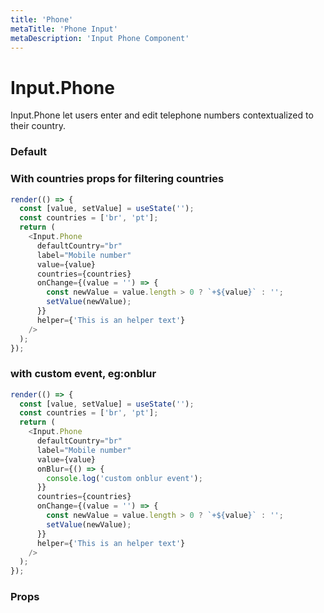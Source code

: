 ```yaml
---
title: 'Phone'
metaTitle: 'Phone Input'
metaDescription: 'Input Phone Component'
---
```



# Input.Phone

Input.Phone let users enter and edit telephone numbers contextualized to their country.

### Default

<PhoneWeb />

### With countries props for filtering countries

```javascript state
render(() => {
  const [value, setValue] = useState('');
  const countries = ['br', 'pt'];
  return (
    <Input.Phone
      defaultCountry="br"
      label="Mobile number"
      value={value}
      countries={countries}
      onChange={(value = '') => {
        const newValue = value.length > 0 ? `+${value}` : '';
        setValue(newValue);
      }}
      helper={'This is an helper text'}
    />
  );
});
```

### with custom event, eg:onblur

```javascript state
render(() => {
  const [value, setValue] = useState('');
  const countries = ['br', 'pt'];
  return (
    <Input.Phone
      defaultCountry="br"
      label="Mobile number"
      value={value}
      onBlur={() => {
        console.log('custom onblur event');
      }}
      countries={countries}
      onChange={(value = '') => {
        const newValue = value.length > 0 ? `+${value}` : '';
        setValue(newValue);
      }}
      helper={'This is an helper text'}
    />
  );
});
```

### Props

<PropsTable component="Input" platform="web" />
